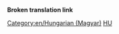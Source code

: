 '''Broken translation link'''{{en/-}}
{{en/Bilingual box| Hu
| Ez az oldal tartalmazza az összes '''magyar cikket'''.
| ''This page provides an index for a wide range of '''articles in Hungarian''' in OpenTTD Wiki.<br/>Articles with {{s|Other_languages}} template with'' '''<code><nowiki>language_page=hu</nowiki></code>''' ''parameter automatically link here.''}}
[[Category:en/Hungarian (Magyar)]][[Category:en/Articles in other languages|HU]]